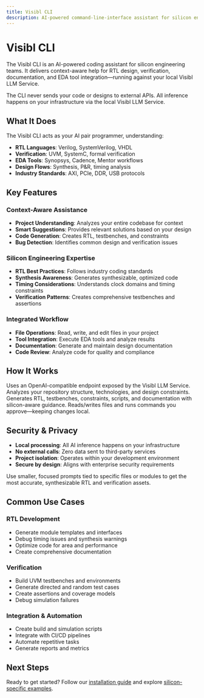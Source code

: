 ```yaml
---
title: Visibl CLI
description: AI-powered command-line-interface assistant for silicon engineering
---
```


# Visibl CLI

The Visibl CLI is an AI-powered coding assistant for silicon engineering teams. It delivers context-aware help for RTL design, verification, documentation, and EDA tool integration—running against your local Visibl LLM Service.

<Callout type="warning" title="Privacy first">
The CLI never sends your code or designs to external APIs. All inference happens on your infrastructure via the local Visibl LLM Service.
</Callout>

## What It Does

The Visibl CLI acts as your AI pair programmer, understanding:
- **RTL Languages**: Verilog, SystemVerilog, VHDL
- **Verification**: UVM, SystemC, formal verification
- **EDA Tools**: Synopsys, Cadence, Mentor workflows
- **Design Flows**: Synthesis, P&R, timing analysis
- **Industry Standards**: AXI, PCIe, DDR, USB protocols

## Key Features

### Context-Aware Assistance
- **Project Understanding**: Analyzes your entire codebase for context
- **Smart Suggestions**: Provides relevant solutions based on your design
- **Code Generation**: Creates RTL, testbenches, and constraints
- **Bug Detection**: Identifies common design and verification issues

### Silicon Engineering Expertise
- **RTL Best Practices**: Follows industry coding standards
- **Synthesis Awareness**: Generates synthesizable, optimized code
- **Timing Considerations**: Understands clock domains and timing constraints
- **Verification Patterns**: Creates comprehensive testbenches and assertions

### Integrated Workflow
- **File Operations**: Read, write, and edit files in your project
- **Tool Integration**: Execute EDA tools and analyze results
- **Documentation**: Generate and maintain design documentation
- **Code Review**: Analyze code for quality and compliance

## How It Works

<Steps>
  <Step title="Connects to your local service">
    Uses an OpenAI-compatible endpoint exposed by the Visibl LLM Service.
  </Step>
  <Step title="Understands your project">
    Analyzes your repository structure, technologies, and design constraints.
  </Step>
  <Step title="Assists in natural language">
    Generates RTL, testbenches, constraints, scripts, and documentation with silicon-aware guidance.
  </Step>
  <Step title="Executes tasks safely">
    Reads/writes files and runs commands you approve—keeping changes local.
  </Step>
</Steps>

## Security & Privacy

- **Local processing**: All AI inference happens on your infrastructure
- **No external calls**: Zero data sent to third-party services
- **Project isolation**: Operates within your development environment
- **Secure by design**: Aligns with enterprise security requirements

<Callout type="info" title="Tip">
Use smaller, focused prompts tied to specific files or modules to get the most accurate, synthesizable RTL and verification assets.
</Callout>

## Common Use Cases

### RTL Development
- Generate module templates and interfaces
- Debug timing issues and synthesis warnings
- Optimize code for area and performance
- Create comprehensive documentation

### Verification
- Build UVM testbenches and environments
- Generate directed and random test cases
- Create assertions and coverage models
- Debug simulation failures

### Integration & Automation
- Create build and simulation scripts
- Integrate with CI/CD pipelines
- Automate repetitive tasks
- Generate reports and metrics

## Next Steps

Ready to get started? Follow our [installation guide](/cli/installation) and explore [silicon-specific examples](/cli/silicon-examples).
